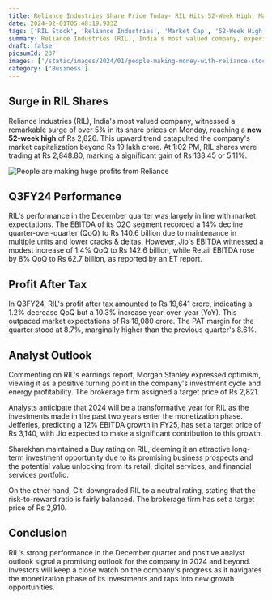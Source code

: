 ```yaml
---
title: Reliance Industries Share Price Today- RIL Hits 52-Week High, Market Cap Crosses 19 LCr
date: 2024-02-01T05:48:19.933Z
tags: ['RIL Stock', 'Reliance Industries', 'Market Cap', '52-Week High', 'Business News']
summary: Reliance Industries (RIL), India's most valued company, experienced a surge of over 5% in its shares, achieving a 52-week high of Rs 2,826. The company's market capitalization surpassed Rs 19 lakh crore. Analysts predict 2024 to be a pivotal year for RIL as investments enter the monetization phase.
draft: false
picsumId: 237
images: ['/static/images/2024/01/people-making-money-with-reliance-stock.webp']
category: ['Business']
---
```


## Surge in RIL Shares

Reliance Industries (RIL), India's most valued company, witnessed a remarkable surge of over 5% in its share prices on Monday, reaching a **new 52-week high** of Rs 2,826. This upward trend catapulted the company's market capitalization beyond Rs 19 lakh crore. At 1:02 PM, RIL shares were trading at Rs 2,848.80, marking a significant gain of Rs 138.45 or 5.11%.

![People are making huge profits from Reliance](/static/images/2024/01/people-making-money-with-reliance-stock.webp)

## Q3FY24 Performance

RIL's performance in the December quarter was largely in line with market expectations. The EBITDA of its O2C segment recorded a 14% decline quarter-over-quarter (QoQ) to Rs 140.6 billion due to maintenance in multiple units and lower cracks & deltas. However, Jio's EBITDA witnessed a modest increase of 1.4% QoQ to Rs 142.6 billion, while Retail EBITDA rose by 8% QoQ to Rs 62.7 billion, as reported by an ET report.

## Profit After Tax

In Q3FY24, RIL's profit after tax amounted to Rs 19,641 crore, indicating a 1.2% decrease QoQ but a 10.3% increase year-over-year (YoY). This outpaced market expectations of Rs 18,080 crore. The PAT margin for the quarter stood at 8.7%, marginally higher than the previous quarter's 8.6%.

## Analyst Outlook

Commenting on RIL's earnings report, Morgan Stanley expressed optimism, viewing it as a positive turning point in the company's investment cycle and energy profitability. The brokerage firm assigned a target price of Rs 2,821.

Analysts anticipate that 2024 will be a transformative year for RIL as the investments made in the past two years enter the monetization phase. Jefferies, predicting a 12% EBITDA growth in FY25, has set a target price of Rs 3,140, with Jio expected to make a significant contribution to this growth.

Sharekhan maintained a Buy rating on RIL, deeming it an attractive long-term investment opportunity due to its promising business prospects and the potential value unlocking from its retail, digital services, and financial services portfolio.

On the other hand, Citi downgraded RIL to a neutral rating, stating that the risk-to-reward ratio is fairly balanced. The brokerage firm has set a target price of Rs 2,910.

## Conclusion

RIL's strong performance in the December quarter and positive analyst outlook signal a promising outlook for the company in 2024 and beyond. Investors will keep a close watch on the company's progress as it navigates the monetization phase of its investments and taps into new growth opportunities.

